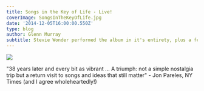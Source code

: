 ---
title: Songs in the Key of Life - Live!
coverImage: SongsInTheKeyOfLife.jpg
date: '2014-12-05T16:00:00.550Z'
type: blog
author: Glenn Murray
subtitle: Stevie Wonder performed the album in it's entirety, plus a few extras.
---

<Image src="StevieWonderSongsInTheKeyOaklandDec2014.jpg"  />
<TextCollapse src="StevieWonderSongsInTheKeyOaklandDec2014.jpg" />

"38 years later and every bit as vibrant ... A triumph: not a simple nostalgia trip but a return visit to songs and ideas that still matter" - Jon Pareles, NY Times (and I agree wholeheartedly!)
